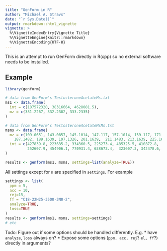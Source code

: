 ```yaml
---
title: "GenForm in R"
author: "Michael A. Stravs"
date: "`r Sys.Date()`"
output: rmarkdown::html_vignette
vignette: >
  %\VignetteIndexEntry{Vignette Title}
  %\VignetteEngine{knitr::rmarkdown}
  %\VignetteEncoding{UTF-8}
---
```



This is an attempt to run GenForm directly in R(cpp) so no external software needs to be installed.

## Example


```r
library(genform)

# data from GenForm's TestosteroneAcetateMs.txt
ms1 <- data.frame(
  int = c(187572320, 38316664, 4628081.5),
  mz = c(331.2267, 332.2302, 333.2335)
)

# data from GenForm's TestosteroneAcetateMsMs.txt
msms <- data.frame(
  mz = c(109.0651, 143.0857, 145.1014, 147.117, 157.1014, 159.117, 171.117,  173.1326, 175.1482, 185.1326,
    187.1482, 189.1639, 197.1326, 201.1639,  211.1483, 213.1639, 225.1639, 253.1951, 271.2057, 289.2163),
  int = c(427839.8, 223635.2, 334360.5, 225273.4, 485325.5, 410872.8,  897367.4, 254658.9, 358644.5, 
          252607.9, 454906.1, 770931.4, 638673.4,  323607.3, 342478.6, 378554.5, 382941.7, 10198811, 14153159, 2020639.6 )
)

results <- genform(ms1, msms, settings=list(analyze=TRUE))
```

All settings except for `m` are specified in `settings`. For example

```r
settings <- list(
  ppm = 5,
  acc = 10,
  rej=15,
  ff = "C18-22H25-35O0-3N0-2",
  analyze=TRUE,
  loss=TRUE
)
results <- genform(ms1, msms, settings=settings)
# etc

```

Todo: Figure out if some options should be handled differently.
E.g. 
 * have `analyze`, `loss` always on? 
 * Expose some options (`ppm, acc, rej`? `el, ff`?) directly in arguments?
